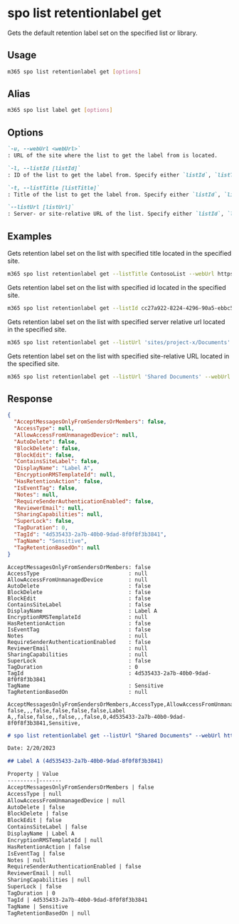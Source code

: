 
# spo list retentionlabel get

Gets the default retention label set on the specified list or library.

## Usage

```sh
m365 spo list retentionlabel get [options]
```

## Alias

```sh
m365 spo list label get [options]
```

## Options

```md definition-list
`-u, --webUrl <webUrl>`
: URL of the site where the list to get the label from is located.

`-l, --listId [listId]`
: ID of the list to get the label from. Specify either `listId`, `listTitle`, or `listUrl` but not multiple.

`-t, --listTitle [listTitle]`
: Title of the list to get the label from. Specify either `listId`, `listTitle`, or `listUrl` but not multiple.

`--listUrl [listUrl]`
: Server- or site-relative URL of the list. Specify either `listId`, `listTitle`, or `listUrl` but not multiple.
```

<Global />

## Examples

Gets retention label set on the list with specified title located in the specified site.

```sh
m365 spo list retentionlabel get --listTitle ContosoList --webUrl https://contoso.sharepoint.com/sites/project-x
```

Gets retention label set on the list with specified id located in the specified site.

```sh
m365 spo list retentionlabel get --listId cc27a922-8224-4296-90a5-ebbc54da2e85 --webUrl https://contoso.sharepoint.com/sites/project-x
```

Gets retention label set on the list with specified server relative url located in the specified site.

```sh
m365 spo list retentionlabel get --listUrl 'sites/project-x/Documents' --webUrl https://contoso.sharepoint.com/sites/project-x
```

Gets retention label set on the list with specified site-relative URL located in the specified site.

```sh
m365 spo list retentionlabel get --listUrl 'Shared Documents' --webUrl https://contoso.sharepoint.com/sites/project-x
```

## Response

<Tabs>
  <TabItem value="JSON">

  ```json
  {
    "AcceptMessagesOnlyFromSendersOrMembers": false,
    "AccessType": null,
    "AllowAccessFromUnmanagedDevice": null,
    "AutoDelete": false,
    "BlockDelete": false,
    "BlockEdit": false,
    "ContainsSiteLabel": false,
    "DisplayName": "Label A",
    "EncryptionRMSTemplateId": null,
    "HasRetentionAction": false,
    "IsEventTag": false,
    "Notes": null,
    "RequireSenderAuthenticationEnabled": false,
    "ReviewerEmail": null,
    "SharingCapabilities": null,
    "SuperLock": false,
    "TagDuration": 0,
    "TagId": "4d535433-2a7b-40b0-9dad-8f0f8f3b3841",
    "TagName": "Sensitive",
    "TagRetentionBasedOn": null
  }
  ```

  </TabItem>
  <TabItem value="Text">

  ```text
  AcceptMessagesOnlyFromSendersOrMembers: false
  AccessType                            : null
  AllowAccessFromUnmanagedDevice        : null
  AutoDelete                            : false
  BlockDelete                           : false
  BlockEdit                             : false
  ContainsSiteLabel                     : false
  DisplayName                           : Label A
  EncryptionRMSTemplateId               : null
  HasRetentionAction                    : false
  IsEventTag                            : false
  Notes                                 : null
  RequireSenderAuthenticationEnabled    : false
  ReviewerEmail                         : null
  SharingCapabilities                   : null
  SuperLock                             : false
  TagDuration                           : 0
  TagId                                 : 4d535433-2a7b-40b0-9dad-8f0f8f3b3841
  TagName                               : Sensitive
  TagRetentionBasedOn                   : null
  ```

  </TabItem>
  <TabItem value="CSV">

  ```csv
  AcceptMessagesOnlyFromSendersOrMembers,AccessType,AllowAccessFromUnmanagedDevice,AutoDelete,BlockDelete,BlockEdit,ContainsSiteLabel,DisplayName,EncryptionRMSTemplateId,HasRetentionAction,IsEventTag,Notes,RequireSenderAuthenticationEnabled,ReviewerEmail,SharingCapabilities,SuperLock,TagDuration,TagId,TagName,TagRetentionBasedOn
  false,,,false,false,false,false,Label A,,false,false,,false,,,false,0,4d535433-2a7b-40b0-9dad-8f0f8f3b3841,Sensitive,
  ```

  </TabItem>
  <TabItem value="Markdown">

  ```md
  # spo list retentionlabel get --listUrl "Shared Documents" --webUrl https://contoso.sharepoint.com/sites/project-x

  Date: 2/20/2023

  ## Label A (4d535433-2a7b-40b0-9dad-8f0f8f3b3841)

  Property | Value
  ---------|-------
  AcceptMessagesOnlyFromSendersOrMembers | false
  AccessType | null
  AllowAccessFromUnmanagedDevice | null
  AutoDelete | false
  BlockDelete | false
  BlockEdit | false
  ContainsSiteLabel | false
  DisplayName | Label A
  EncryptionRMSTemplateId | null
  HasRetentionAction | false
  IsEventTag | false
  Notes | null
  RequireSenderAuthenticationEnabled | false
  ReviewerEmail | null
  SharingCapabilities | null
  SuperLock | false
  TagDuration | 0
  TagId | 4d535433-2a7b-40b0-9dad-8f0f8f3b3841
  TagName | Sensitive
  TagRetentionBasedOn | null
  ```

  </TabItem>
</Tabs>

